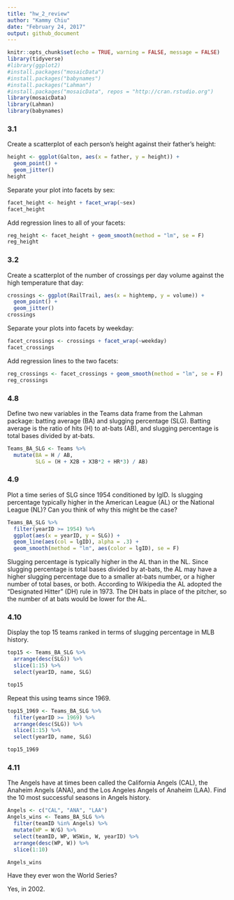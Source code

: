 ```yaml
---
title: "hw_2_review"
author: "Kammy Chiu"
date: "February 24, 2017"
output: github_document
---
```


```r
knitr::opts_chunk$set(echo = TRUE, warning = FALSE, message = FALSE)
library(tidyverse)
#library(ggplot2)
#install.packages("mosaicData")
#install.packages("babynames")
#install.packages("Lahman")
#install.packages("mosaicData", repos = "http://cran.rstudio.org")
library(mosaicData)
library(Lahman)
library(babynames)
```
### 3.1
Create a scatterplot of each person's height against their father's height:
```r
height <- ggplot(Galton, aes(x = father, y = height)) +
  geom_point() +
  geom_jitter()
height
```

Separate your plot into facets by sex:
```r
facet_height <- height + facet_wrap(~sex)
facet_height
```

Add regression lines to all of your facets:
```r
reg_height <- facet_height + geom_smooth(method = "lm", se = F)
reg_height
```

### 3.2
Create a scatterplot of the number of crossings per day volume against the high temperature that day:
```r
crossings <- ggplot(RailTrail, aes(x = hightemp, y = volume)) +
  geom_point() +
  geom_jitter()
crossings
```

Separate your plots into facets by weekday:
```r
facet_crossings <- crossings + facet_wrap(~weekday)
facet_crossings
```

Add regression lines to the two facets:
```r
reg_crossings <- facet_crossings + geom_smooth(method = "lm", se = F)
reg_crossings
```

### 4.8
Define two new variables in the Teams data frame from the Lahman package: batting average (BA) and slugging percentage (SLG). Batting average is the ratio of hits (H) to at-bats (AB), and slugging percentage is total bases divided by at-bats.
```r
Teams_BA_SLG <- Teams %>%
  mutate(BA = H / AB,
         SLG = (H + X2B + X3B*2 + HR*3) / AB)
```

### 4.9
Plot a time series of SLG since 1954 conditioned by lgID. Is slugging percentage typically higher in the American League (AL) or the National League (NL)? Can you think of why this might be the case?
```r
Teams_BA_SLG %>%
  filter(yearID >= 1954) %>%
  ggplot(aes(x = yearID, y = SLG)) +
  geom_line(aes(col = lgID), alpha = .3) +
  geom_smooth(method = "lm", aes(color = lgID), se = F)

```  

Slugging percentage is typically higher in the AL than in the NL. Since slugging percentage is total bases divided by at-bats, the AL may have a higher slugging percentage due to a smaller at-bats number, or a higher number of total bases, or both. According to Wikipedia the AL adopted the "Designated Hitter" (DH) rule in 1973. The DH bats in place of the pitcher, so the number of at bats would be lower for the AL.

### 4.10
Display the top 15 teams ranked in terms of slugging percentage in MLB history.
```r
top15 <- Teams_BA_SLG %>%
  arrange(desc(SLG)) %>%
  slice(1:15) %>%
  select(yearID, name, SLG)

top15
```
Repeat this using teams since 1969.

```r
top15_1969 <- Teams_BA_SLG %>%
  filter(yearID >= 1969) %>%
  arrange(desc(SLG)) %>%
  slice(1:15) %>%
  select(yearID, name, SLG)

top15_1969
```

### 4.11
The Angels have at times been called the California Angels (CAL), the Anaheim Angels (ANA), and the Los Angeles Angels of Anaheim (LAA). Find the 10 most successful seasons in Angels history.
```r
Angels <- c("CAL", "ANA", "LAA")
Angels_wins <- Teams_BA_SLG %>%
  filter(teamID %in% Angels) %>%
  mutate(WP = W/G) %>%
  select(teamID, WP, WSWin, W, yearID) %>%
  arrange(desc(WP, W)) %>%
  slice(1:10)

Angels_wins

```

Have they ever won the World Series?

Yes, in 2002.